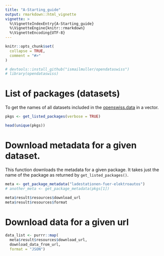 ```yaml
---
title: "A-Starting_guide"
output: rmarkdown::html_vignette
vignette: >
  %\VignetteIndexEntry{A-Starting_guide}
  %\VignetteEngine{knitr::rmarkdown}
  %\VignetteEncoding{UTF-8}
---
```


```r
knitr::opts_chunk$set(
  collapse = TRUE,
  comment = "#>"
)
```

```r
# devtools::install_github("ismailmuller/opendataswiss")
# library(opendataswiss)
```

# List of packages (datasets)

To get the names of all datasets included in the [openswiss.data](www.openswiss.data) in a vector.

```r
pkgs <- get_listed_packages(verbose = TRUE)

head(unique(pkgs))
```

# Download metadata for a given dataset.

This function downloads the metadata for a given package. It takes just the name of the package as returned by `get_listed_packages()`.

```r
meta <- get_package_metadata("ladestationen-fuer-elektroautos")
# another_meta <- get_package_metadata(pkgs[1])

meta$result$resources$download_url
meta$result$resources$format
```

# Download data for a given url

```r
data_list <- purrr::map(
  meta$result$resources$download_url, 
  download_data_from_url,
  format = "JSON")
```

